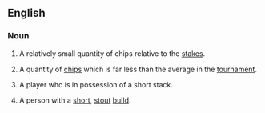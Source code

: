 ==English==

===Noun===
{{en-noun}}

# {{lb|en|poker}} A relatively small quantity of chips relative to the [[stakes]].
# {{lb|en|poker tournament}} A quantity of [[chips]] which is far less than the average in the [[tournament]].
# {{lb|en|poker}} A player who is in possession of a short stack.
# {{lb|en|colloquial}} A person with a [[short]], [[stout]] [[build]].